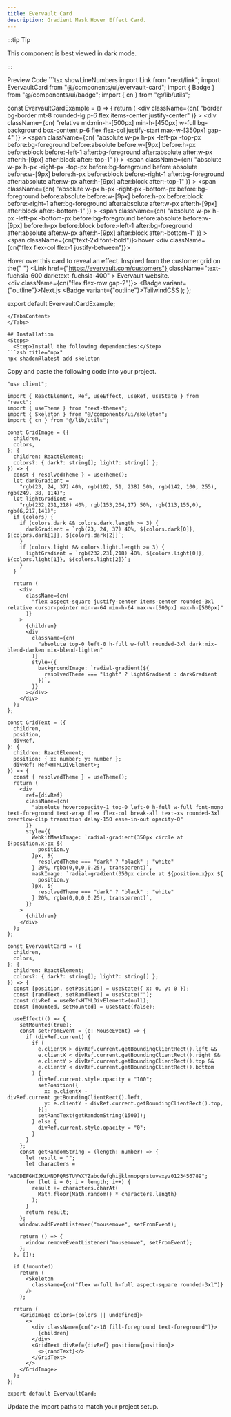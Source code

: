 ```yaml
---
title: Evervault Card
description: Gradient Mask Hover Effect Card.
---
```

:::tip Tip

This component is best viewed in dark mode.

:::
<Tabs defaultValue="preview">

<TabsList>
  <TabsTrigger value="preview">Preview</TabsTrigger>
  <TabsTrigger value="code">Code</TabsTrigger>
</TabsList>

<TabsContent value="preview">
  <EvervaultCardExample />
</TabsContent>

<TabsContent value="code">
```tsx showLineNumbers
import Link from "next/link";
import EvervaultCard from "@/components/ui/evervault-card";
import { Badge } from "@/components/ui/badge";
import { cn } from "@/lib/utils";

const EvervaultCardExample = () => {
  return (
    <div
      className={cn(
        "border bg-border mt-8 rounded-lg p-6 flex items-center justify-center"
      )}
    >
      <div
        className={cn(
          "relative md:min-h-[500px] min-h-[450px] w-full bg-background box-content p-6 flex flex-col justify-start max-w-[350px] gap-4"
        )}
      >
        <span
          className={cn(
            "absolute w-px h-px -left-px -top-px before:bg-foreground before:absolute before:w-[9px] before:h-px before:block before:-left-1 after:bg-foreground after:absolute after:w-px after:h-[9px] after:block after:-top-1"
          )}
        ></span>
        <span
          className={cn(
            "absolute w-px h-px -right-px -top-px before:bg-foreground before:absolute before:w-[9px] before:h-px before:block before:-right-1 after:bg-foreground after:absolute after:w-px after:h-[9px] after:block after:-top-1"
          )}
        ></span>
        <span
          className={cn(
            "absolute w-px h-px -right-px -bottom-px before:bg-foreground before:absolute before:w-[9px] before:h-px before:block before:-right-1 after:bg-foreground after:absolute after:w-px after:h-[9px] after:block after:-bottom-1"
          )}
        ></span>
        <span
          className={cn(
            "absolute w-px h-px -left-px -bottom-px before:bg-foreground before:absolute before:w-[9px] before:h-px before:block before:-left-1 after:bg-foreground after:absolute after:w-px after:h-[9px] after:block after:-bottom-1"
          )}
        ></span>
        <EvervaultCard>
          <span className={cn("text-2xl font-bold")}>hover</span>
        </EvervaultCard>
        <div className={cn("flex flex-col flex-1 justify-between")}>
          <div>
            Hover over this card to reveal an effect. Inspired from the customer
            grid on the{" "}
            <Link
              href={"https://evervault.com/customers"}
              className="text-fuchsia-600 dark:text-fuchsia-400"
            >
              Evervault website.
            </Link>
          </div>
          <div className={cn("flex flex-row gap-2")}>
            <Badge variant={"outline"}>Next.js</Badge>
            <Badge variant={"outline"}>TailwindCSS</Badge>
          </div>
        </div>
      </div>
    </div>
  );
};

export default EvervaultCardExample;
```
</TabsContent>
</Tabs>

## Installation
<Steps>
  <Step>Install the following dependencies:</Step>
```zsh title="npx"
npx shadcn@latest add skeleton
```
  <Step>Copy and paste the following code into your project.</Step>
```tsx title="components/ui/evervault-card"
"use client";

import { ReactElement, Ref, useEffect, useRef, useState } from "react";
import { useTheme } from "next-themes";
import { Skeleton } from "@/components/ui/skeleton";
import { cn } from "@/lib/utils";

const GridImage = ({
  children,
  colors,
}: {
  children: ReactElement;
  colors?: { dark?: string[]; light?: string[] };
}) => {
  const { resolvedTheme } = useTheme();
  let darkGradient =
    "rgb(23, 24, 37) 40%, rgb(102, 51, 238) 50%, rgb(142, 100, 255), rgb(249, 38, 114)";
  let lightGradient =
    "rgb(232,231,218) 40%, rgb(153,204,17) 50%, rgb(113,155,0), rgb(6,217,141)";
  if (colors) {
    if (colors.dark && colors.dark.length >= 3) {
      darkGradient = `rgb(23, 24, 37) 40%, ${colors.dark[0]}, ${colors.dark[1]}, ${colors.dark[2]}`;
    }
    if (colors.light && colors.light.length >= 3) {
      lightGradient = `rgb(232,231,218) 40%, ${colors.light[0]}, ${colors.light[1]}, ${colors.light[2]}`;
    }
  }

  return (
    <div
      className={cn(
        "flex aspect-square justify-center items-center rounded-3xl relative cursor-pointer min-w-64 min-h-64 max-w-[500px] max-h-[500px]"
      )}
    >
      {children}
      <div
        className={cn(
          "absolute top-0 left-0 h-full w-full rounded-3xl dark:mix-blend-darken mix-blend-lighten"
        )}
        style={{
          backgroundImage: `radial-gradient(${
            resolvedTheme === "light" ? lightGradient : darkGradient
          })`,
        }}
      ></div>
    </div>
  );
};

const GridText = ({
  children,
  position,
  divRef,
}: {
  children: ReactElement;
  position: { x: number; y: number };
  divRef: Ref<HTMLDivElement>;
}) => {
  const { resolvedTheme } = useTheme();
  return (
    <div
      ref={divRef}
      className={cn(
        "absolute hover:opacity-1 top-0 left-0 h-full w-full font-mono text-foreground text-wrap flex flex-col break-all text-xs rounded-3xl overflow-clip transition delay-150 ease-in-out opacity-0"
      )}
      style={{
        WebkitMaskImage: `radial-gradient(350px circle at ${position.x}px ${
          position.y
        }px, ${
          resolvedTheme === "dark" ? "black" : "white"
        } 20%, rgba(0,0,0,0.25), transparent)`,
        maskImage: `radial-gradient(350px circle at ${position.x}px ${
          position.y
        }px, ${
          resolvedTheme === "dark" ? "black" : "white"
        } 20%, rgba(0,0,0,0.25), transparent)`,
      }}
    >
      {children}
    </div>
  );
};

const EvervaultCard = ({
  children,
  colors,
}: {
  children: ReactElement;
  colors?: { dark?: string[]; light?: string[] };
}) => {
  const [position, setPosition] = useState({ x: 0, y: 0 });
  const [randText, setRandText] = useState("");
  const divRef = useRef<HTMLDivElement>(null);
  const [mounted, setMounted] = useState(false);

  useEffect(() => {
    setMounted(true);
    const setFromEvent = (e: MouseEvent) => {
      if (divRef.current) {
        if (
          e.clientX > divRef.current.getBoundingClientRect().left &&
          e.clientX < divRef.current.getBoundingClientRect().right &&
          e.clientY > divRef.current.getBoundingClientRect().top &&
          e.clientY < divRef.current.getBoundingClientRect().bottom
        ) {
          divRef.current.style.opacity = "100";
          setPosition({
            x: e.clientX - divRef.current.getBoundingClientRect().left,
            y: e.clientY - divRef.current.getBoundingClientRect().top,
          });
          setRandText(getRandomString(1500));
        } else {
          divRef.current.style.opacity = "0";
        }
      }
    };
    const getRandomString = (length: number) => {
      let result = "";
      let characters =
        "ABCDEFGHIJKLMNOPQRSTUVWXYZabcdefghijklmnopqrstuvwxyz0123456789";
      for (let i = 0; i < length; i++) {
        result += characters.charAt(
          Math.floor(Math.random() * characters.length)
        );
      }
      return result;
    };
    window.addEventListener("mousemove", setFromEvent);

    return () => {
      window.removeEventListener("mousemove", setFromEvent);
    };
  }, []);

  if (!mounted)
    return (
      <Skeleton
        className={cn("flex w-full h-full aspect-square rounded-3xl")}
      />
    );

  return (
    <GridImage colors={colors || undefined}>
      <>
        <div className={cn("z-10 fill-foreground text-foreground")}>
          {children}
        </div>
        <GridText divRef={divRef} position={position}>
          <>{randText}</>
        </GridText>
      </>
    </GridImage>
  );
};

export default EvervaultCard;
```

  <Step>Update the import paths to match your project setup.</Step>

</Steps>

